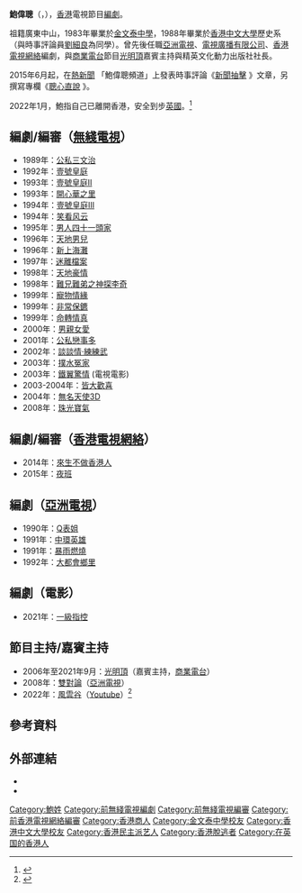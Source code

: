 '''鮑偉聰'''（{{lang-en|Alex Pao Wai-chung}}，{{bd|1966年|3月13日}}），[[香港|香港]]電視節目[[編劇|編劇]]。 

祖籍廣東中山，1983年畢業於[[金文泰中學|金文泰中學]]，1988年畢業於[[香港中文大學|香港中文大學]]歷史系（與時事評論員[[劉細良|劉細良]]為同學）。曾先後任職[[亞洲電視|亞洲電視]]、[[電視廣播有限公司|電視廣播有限公司]]、[[香港電視網絡|香港電視網絡]]編劇，與[[商業電台|商業電台]]節目[[光明頂_(廣播節目)|光明頂]]嘉賓主持與精英文化動力出版社社長。

2015年6月起，在[http://yes-news.com/ 熱新聞] {{Wayback|url=http://yes-news.com/ |date=20150915052423 }}「鮑偉聰頻道」上發表時事評論《[http://yes-news.com/?p=person_review&id=1160 新聞抽擊] {{Wayback|url=http://yes-news.com/?p=person_review&id=1160 |date=20210413155547 }}》文章，另撰寫專欄《[http://yes-news.com/?p=thepeople&blogid=1160 聰心直說] {{Wayback|url=http://yes-news.com/?p=thepeople&blogid=1160 |date=20210413155554 }}》。

2022年1月，鮑指自己已離開香港，安全到步[[英國|英國]]。<ref>{{Cite web |url=https://www.inmediahk.net/node/%E6%94%BF%E7%B6%93/%E3%80%8A%E5%85%89%E6%98%8E%E9%A0%82%E3%80%8B%E4%B8%BB%E6%8C%81%E9%AE%91%E5%81%89%E8%81%B0%E9%9B%A2%E6%B8%AF%EF%BC%9A%E9%A6%99%E6%B8%AF%E9%9D%A2%E7%9B%AE%E5%85%A8%E9%9D%9E%EF%BC%8C%E5%82%B3%E5%AA%92%E9%A6%96%E7%95%B6%E5%85%B6%E8%A1%9D |title=《光明頂》主持鮑偉聰離港：香港面目全非，傳媒首當其衝 |access-date=2022-01-07 |archive-date=2022-01-14 |archive-url=https://web.archive.org/web/20220114030514/https://www.inmediahk.net/node/%E6%94%BF%E7%B6%93/%E3%80%8A%E5%85%89%E6%98%8E%E9%A0%82%E3%80%8B%E4%B8%BB%E6%8C%81%E9%AE%91%E5%81%89%E8%81%B0%E9%9B%A2%E6%B8%AF%EF%BC%9A%E9%A6%99%E6%B8%AF%E9%9D%A2%E7%9B%AE%E5%85%A8%E9%9D%9E%EF%BC%8C%E5%82%B3%E5%AA%92%E9%A6%96%E7%95%B6%E5%85%B6%E8%A1%9D |dead-url=no }}</ref>

==編劇/編審（[[無綫電視|無綫電視]]）==
*1989年：[[公私三文治|公私三文治]]
*1992年：[[壹號皇庭|壹號皇庭]]
*1993年：[[壹號皇庭II|壹號皇庭II]]
*1993年：[[開心華之里|開心華之里]]
*1994年：[[壹號皇庭III|壹號皇庭III]]
*1994年：[[笑看风云|笑看风云]]
*1995年：[[男人四十一頭家|男人四十一頭家]]
*1996年：[[天地男兒|天地男兒]]
*1996年：[[新上海灘|新上海灘]]
*1997年：[[迷離檔案|迷離檔案]]
*1998年：[[天地豪情|天地豪情]]
*1998年：[[難兄難弟之神探李奇|難兄難弟之神探李奇]]
*1999年：[[寵物情緣|寵物情緣]]
*1999年：[[非常保鑣|非常保鑣]]
*1999年：[[命轉情真|命轉情真]]
*2000年：[[男親女愛|男親女愛]]
*2001年：[[公私戀事多|公私戀事多]]
*2002年：[[談談情·練練武|談談情·練練武]]
*2003年：[[撲水冤家|撲水冤家]]
*2003年：[[鐵翼驚情|鐵翼驚情]] (電視電影)
*2003-2004年：[[皆大歡喜_(時裝電視劇)|皆大歡喜]]
*2004年：[[無名天使3D|無名天使3D]]
*2008年：[[珠光寶氣_(無綫電視劇)|珠光寶氣]]

==編劇/編審（[[香港電視網絡|香港電視網絡]]）==
*2014年：[[來生不做香港人|來生不做香港人]]
*2015年：[[夜班|夜班]]

==編劇（[[亞洲電視|亞洲電視]]）==
*1990年：[[Q表姐|Q表姐]]
*1991年：[[中環英雄_(電視劇)|中環英雄]]
*1991年：[[暴雨燃燒|暴雨燃燒]]
*1992年：[[大都會鄉里|大都會鄉里]]

==編劇（電影）==
*2021年：[[一級指控|一級指控]]

==節目主持/嘉賓主持==
*2006年至2021年9月：[[光明頂_(廣播節目)|光明頂]]（嘉賓主持，[[香港商業電台|商業電台]]）
*2008年：[[雙對論_(亞洲電視節目)|雙對論]]（[[亞洲電視|亞洲電視]]）
*2022年：[[風雲谷|風雲谷]]（[[Youtube|Youtube]]）<ref>{{Cite web|title=風雲谷 Whirling Clouds Valley - YouTube|url=https://www.youtube.com/channel/UCCVFgDdTfiGxQ695BxMBMUg|access-date=2022-06-01|work=www.youtube.com}}</ref>

== 參考資料 ==
{{reflist}}

==外部連結==
*{{Facebook|wcbao}}
*{{youtube|c=UCJlfohsxp2kLNMBKwarhrpQ|鮑偉聰【聰心直說】}}

{{Authority control}}
{{DEFAULTSORT:Pao}}
[[Category:鮑姓|Category:鮑姓]]
[[Category:前無綫電視編劇|Category:前無綫電視編劇]]
[[Category:前無綫電視編審|Category:前無綫電視編審]]
[[Category:前香港電視網絡編審|Category:前香港電視網絡編審]]
[[Category:香港商人|Category:香港商人]]
[[Category:金文泰中學校友|Category:金文泰中學校友]]
[[Category:香港中文大學校友|Category:香港中文大學校友]]
[[Category:香港民主派艺人|Category:香港民主派艺人]]
[[Category:香港脫逃者|Category:香港脫逃者]]
[[Category:在英国的香港人|Category:在英国的香港人]]